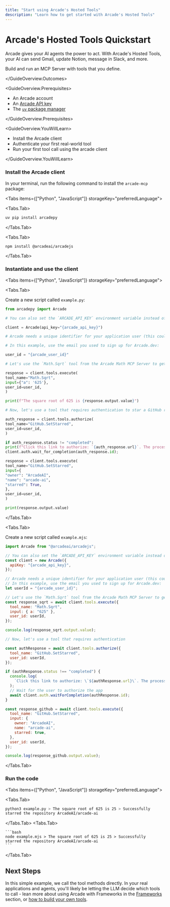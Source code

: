 ```yaml
---
title: "Start using Arcade's Hosted Tools"
description: "Learn how to get started with Arcade's Hosted Tools"
---
```



# Arcade's Hosted Tools Quickstart

Arcade gives your AI agents the power to act. With Arcade's Hosted Tools, your AI can send Gmail, update Notion, message in Slack, and more.

<GuideOverview>
<GuideOverview.Outcomes>

Build and run an MCP Server with tools that you define.

</GuideOverview.Outcomes>

<GuideOverview.Prerequisites>

- An <SignupLink linkLocation="docs:call-tools-directly">Arcade account</SignupLink>
- An [Arcade API key](/home/api-keys)
- The [`uv` package manager](https://docs.astral.sh/uv/getting-started/installation/)

</GuideOverview.Prerequisites>

<GuideOverview.YouWillLearn>

- Install the Arcade client
- Authenticate your first real-world tool
- Run your first tool call using the arcade client

</GuideOverview.YouWillLearn>
</GuideOverview>

<Steps>

### Install the Arcade client

In your terminal, run the following command to install the `arcade-mcp` package:

<Tabs items={["Python", "JavaScript"]} storageKey="preferredLanguage">

  <Tabs.Tab>

```bash
uv pip install arcadepy
```

  </Tabs.Tab>

  <Tabs.Tab>

```bash
npm install @arcadeai/arcadejs
```

  </Tabs.Tab>

</Tabs>

### Instantiate and use the client

<Tabs items={["Python", "JavaScript"]} storageKey="preferredLanguage">

<Tabs.Tab>

Create a new script called `example.py`:

```python filename="example.py"
from arcadepy import Arcade

# You can also set the `ARCADE_API_KEY` environment variable instead of passing it as a parameter.

client = Arcade(api_key="{arcade_api_key}")

# Arcade needs a unique identifier for your application user (this could be an email address, a UUID, etc).

# In this example, use the email you used to sign up for Arcade.dev:

user_id = "{arcade_user_id}"

# Let's use the `Math.Sqrt` tool from the Arcade Math MCP Server to get the square root of a number.

response = client.tools.execute(
tool_name="Math.Sqrt",
input={"a": '625'},
user_id=user_id,
)

print(f"The square root of 625 is {response.output.value}")

# Now, let's use a tool that requires authentication to star a GitHub repository

auth_response = client.tools.authorize(
tool_name="GitHub.SetStarred",
user_id=user_id,
)

if auth_response.status != "completed":
print(f"Click this link to authorize: `{auth_response.url}`. The process will continue once you have authorized the app." ) # Wait for the user to authorize the app
client.auth.wait_for_completion(auth_response.id);

response = client.tools.execute(
tool_name="GitHub.SetStarred",
input={
"owner": "ArcadeAI",
"name": "arcade-ai",
"starred": True,
},
user_id=user_id,
)

print(response.output.value)

```

</Tabs.Tab>

<Tabs.Tab>

Create a new script called `example.mjs`:

```javascript filename="example.mjs"
import Arcade from "@arcadeai/arcadejs";

// You can also set the `ARCADE_API_KEY` environment variable instead of passing it as a parameter.
const client = new Arcade({
  apiKey: "{arcade_api_key}",
});

// Arcade needs a unique identifier for your application user (this could be an email address, a UUID, etc).
// In this example, use the email you used to sign up for Arcade.dev:
let userId = "{arcade_user_id}";

// Let's use the `Math.Sqrt` tool from the Arcade Math MCP Server to get the square root of a number.
const response_sqrt = await client.tools.execute({
  tool_name: "Math.Sqrt",
  input: { a: "625" },
  user_id: userId,
});

console.log(response_sqrt.output.value);

// Now, let's use a tool that requires authentication

const authResponse = await client.tools.authorize({
  tool_name: "GitHub.SetStarred",
  user_id: userId,
});

if (authResponse.status !== "completed") {
  console.log(
    `Click this link to authorize: \`${authResponse.url}\`. The process will continue once you have authorized the app.`
  );
  // Wait for the user to authorize the app
  await client.auth.waitForCompletion(authResponse.id);
}

const response_github = await client.tools.execute({
  tool_name: "GitHub.SetStarred",
  input: {
    owner: "ArcadeAI",
    name: "arcade-ai",
    starred: true,
  },
  user_id: userId,
});

console.log(response_github.output.value);
```

</Tabs.Tab>

</Tabs>

### Run the code

<Tabs items={["Python", "JavaScript"]} storageKey="preferredLanguage">

  <Tabs.Tab>

```bash
python3 example.py > The square root of 625 is 25 > Successfully
starred the repository ArcadeAI/arcade-ai
```

  </Tabs.Tab>
  <Tabs.Tab>

    ```bash
    node example.mjs > The square root of 625 is 25 > Successfully
    starred the repository ArcadeAI/arcade-ai
    ```

  </Tabs.Tab>
</Tabs>

</Steps>

## Next Steps

In this simple example, we call the tool methods directly. In your real applications and agents, you'll likely be letting the LLM decide which tools to call - lean more about using Arcade with Frameworks in the [Frameworks](/home/langchain/use-arcade-tools) section, or [how to build your own tools](/home/build-tools/create-a-mcp-server).
